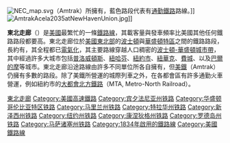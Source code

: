 {{About|一條[[美鐵|美國國鐵]]幹線|一條同名的、由[[新泽西交通|新泽西交通]]營運的[[通勤鐵路|通勤鐵路]]線|東北走廊線|美铁主要运行于东北走廊的列车|東北區域號列車|一個同名的[[美國大都市圈|美國大都市圈]]|波士頓-華盛頓城市帶}}
[[File:NEC_map.svg|right]]（Amtrak）所擁有，藍色路段代表有[[通勤鐵路|通勤鐵路]]路線。]]
[[File:AmtrakAcela2035atNewHavenUnion.jpg|right]]]]

'''東北走廊'''（{{lang-en|Northeast Corridor}}）是[[美國|美國]]最繁忙的一條[[鐵路線|鐵路線]]，其載客量與發車頻率比美國其他任何鐵路路段都要高。東北走廊位於[[美國東北部|美國東北部]]的[[波士頓|波士頓]]與[[華盛頓特區|華盛頓特區]]之間的鐵路路段，長約有{{convert|457|mi|km}}，其全程都已[[電氣化|電氣化]]，其主要路線穿越人口稠密的[[波士頓-華盛頓城市帶|波士頓-華盛頓城市帶]]，其中經過許多大城市包括[[普洛威頓斯_(羅德島州)|普洛威頓斯]]、[[紐哈芬|紐哈芬]]、[[紐約市|紐約市]]、[[紐華克_(紐澤西州)|紐華克]]、[[費城|費城]]、以及[[巴爾的摩|巴爾的摩]]等城市。東北走廊沿途路線由許多不同單位所各自擁有，但[[美鐵|美鐵]]（Amtrak）仍擁有多數的路段。除了美鐵所營運的城際列車之外，在各都會區有許多通勤火車營運，例如紐約市的[[大都會北方鐵路|大都會北方鐵路]]（MTA, Metro-North Railroad）。

{{东北走廊列车服务}}
{{高速铁路}}
{{US-rail-stub|N}}
[[Category:東北走廊|]]
[[Category:美國高速鐵路|Category:美國高速鐵路]]
[[Category:宾夕法尼亚州铁路|Category:宾夕法尼亚州铁路]]
[[Category:华盛顿哥伦比亚特区铁路|Category:华盛顿哥伦比亚特区铁路]]
[[Category:马里兰州铁路|Category:马里兰州铁路]]
[[Category:特拉华州铁路|Category:特拉华州铁路]]
[[Category:新泽西州铁路|Category:新泽西州铁路]]
[[Category:纽约州铁路|Category:纽约州铁路]]
[[Category:康涅狄格州铁路|Category:康涅狄格州铁路]]
[[Category:罗德岛州铁路|Category:罗德岛州铁路]]
[[Category:马萨诸塞州铁路|Category:马萨诸塞州铁路]]
[[Category:1834年啟用的鐵路線|Category:1834年啟用的鐵路線]]
[[Category:美國鐵路線|Category:美國鐵路線]]